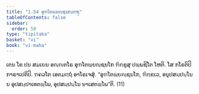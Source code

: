```yaml
---
title: "1.54 ອຸຠໂຕພ຺ຍຎ຺ຊນກວຕ຺ຖຸ"
tableOfContents: false
sidebar:
  order: 50
type: "tipitaka"
basket: "vi"
book: "vi-maha"
---
```



<DynamicBreadcrumb />

<Division number="116" book="vi-maha">

<Paragraph number="490" book="vi-maha">
ເຕນ ໂຂ ປນ ສມເຍນ ອຎ຺ຎຕໂຣ ອຸຠໂຕພ຺ຍຎ຺ຊນໂກ ຠິກ຺ຂູສຸ ປພ຺ພຊິໂຕ ໂຫຕິ. ໂສ ກໂຣຕິປິ ກາຣາເປຕິປິ. ຠຄວໂຕ ເອຕມຕ຺ຖໍ ອາໂຣເຈສຸໍ. “ອຸຠໂຕພ຺ຍຎ຺ຊນໂກ, ຠິກ຺ຂເວ, ອນຸປສມ຺ປນ຺ໂນ ນ ອຸປສມ຺ປາເທຕພ຺ໂພ, ອຸປສມ຺ປນ຺ໂນ ນາເສຕພ຺ໂພ”ຕິ. (11)
</Paragraph>
</Division>